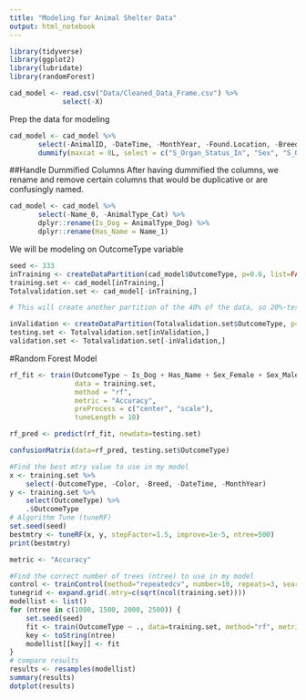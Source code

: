 ```yaml
---
title: "Modeling for Animal Shelter Data"
output: html_notebook
---
```


```r
library(tidyverse)
library(ggplot2)
library(lubridate)
library(randomForest)
```


```r
cad_model <- read.csv("Data/Cleaned_Data_Frame.csv") %>%
             select(-X)
```

Prep the data for modeling
```r
cad_model <- cad_model %>%
       select(-AnimalID, -DateTime, -MonthYear, -Found.Location, -Breed, -breed_new, -Color) %>% 
       dummify(maxcat = 8L, select = c("S_Organ_Status_In", "Sex", "S_Organ_Status_Out", "AnimalType", "Intake.Type", "Intake.Condition", "groups"))
```
##Handle Dummified Columns
After having dummified the columns, we rename and remove certain columns that would be duplicative or are confusingly named.
```r
cad_model <- cad_model %>%
       select(-Name_0, -AnimalType_Cat) %>%
       dplyr::rename(Is_Dog = AnimalType_Dog) %>% 
       dplyr::rename(Has_Name = Name_1)
```


We will be modeling on OutcomeType variable
```r
seed <- 333
inTraining <- createDataPartition(cad_model$OutcomeType, p=0.6, list=FALSE)
training.set <- cad_model[inTraining,]
Totalvalidation.set <- cad_model[-inTraining,]

# This will create another partition of the 40% of the data, so 20%-testing and 20%-validation

inValidation <- createDataPartition(Totalvalidation.set$OutcomeType, p=0.5, list=FALSE)
testing.set <- Totalvalidation.set[inValidation,]
validation.set <- Totalvalidation.set[-inValidation,]
```

#Random Forest Model
```r
rf_fit <- train(OutcomeType ~ Is_Dog + Has_Name + Sex_Female + Sex_Male + Sex_Unknown, 
                data = training.set, 
                method = "rf", 
                metric = "Accuracy",
                preProcess = c("center", "scale"),
                tuneLength = 10)

rf_pred <- predict(rf_fit, newdata=testing.set)

confusionMatrix(data=rf_pred, testing.set$OutcomeType)
```

```r
#Find the best mtry value to use in my model
x <- training.set %>%
    select(-OutcomeType, -Color, -Breed, -DateTime, -MonthYear)
y <- training.set %>%
    select(OutcomeType) %>%
    .$OutcomeType
# Algorithm Tune (tuneRF)
set.seed(seed)
bestmtry <- tuneRF(x, y, stepFactor=1.5, improve=1e-5, ntree=500)
print(bestmtry)
```

```r
metric <- "Accuracy"

#Find the correct number of trees (ntree) to use in my model
control <- trainControl(method="repeatedcv", number=10, repeats=3, search="grid")
tunegrid <- expand.grid(.mtry=c(sqrt(ncol(training.set))))
modellist <- list()
for (ntree in c(1000, 1500, 2000, 2500)) {
	set.seed(seed)
	fit <- train(OutcomeType ~ ., data=training.set, method="rf", metric=metric, tuneGrid=tunegrid, trControl=control, ntree=ntree)
	key <- toString(ntree)
	modellist[[key]] <- fit
}
# compare results
results <- resamples(modellist)
summary(results)
dotplot(results)
```

